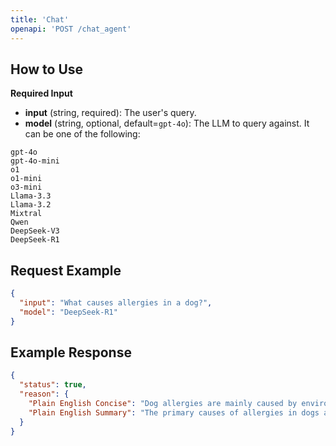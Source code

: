 ```yaml
---
title: 'Chat'
openapi: 'POST /chat_agent'
---
```


## How to Use

**Required Input**
- **input** (string, required): The user's query.
- **model** (string, optional, default=`gpt-4o`): The LLM to query against. It can be one of the following:
```
gpt-4o
gpt-4o-mini
o1
o1-mini
o3-mini
Llama-3.3
Llama-3.2
Mixtral
Qwen
DeepSeek-V3
DeepSeek-R1
```

## Request Example

```json
{
  "input": "What causes allergies in a dog?",
  "model": "DeepSeek-R1"
}
```


## Example Response
```json
{
  "status": true,
  "reason": {
    "Plain English Concise": "Dog allergies are mainly caused by environmental and food allergens, flea bites, and contact irritants. Genetic factors and immune responses play a role, with certain breeds being more susceptible. Symptoms include itching and inflammation, often leading to secondary infections. Diagnosis involves exclusion of other causes, and treatment includes allergen avoidance and managing infections.",
    "Plain English Summary": "The primary causes of allergies in dogs are immune-mediated hypersensitivity reactions triggered by environmental allergens, food allergens, flea bites, and contact allergens. Environmental allergens, such as pollens, dust mites, and mold spores, are linked to Canine Atopic Dermatitis (CAD), which is influenced by genetic factors and defective skin barriers. Food allergies, known as Cutaneous Adverse Food Reactions (CAFR), are commonly triggered by proteins like beef, dairy, and chicken, with potential cross-reactivity between similar proteins. Flea allergy dermatitis is a reaction to flea saliva, while contact allergens include topical medications and shampoos. Key pathophysiological factors include skin barrier dysfunction and immune dysregulation, leading to symptoms like itching and inflammation, often resulting in secondary infections. Certain breeds, such as West Highland White Terriers and German Shepherds, are predisposed to these allergies. Diagnosis involves ruling out other causes, and treatment focuses on avoiding allergens, immunotherapy, and managing infections."
  }
}
```

